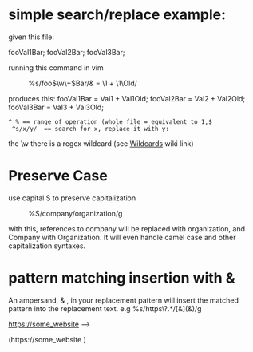 = simple search/replace example: =
given this file:

fooVal1Bar;
fooVal2Bar;
fooVal3Bar;


running this command in vim
:%s/foo\(\w\+\)Bar/& = \1 + \1\Old/

produces this:
fooVal1Bar = Val1 + Val1Old;
fooVal2Bar = Val2 + Val2Old;
fooVal3Bar = Val3 + Val3Old;


 ^ % == range of operation (whole file = equivalent to 1,$
  ^s/x/y/  == search for x, replace it with y:

the \w there is a regex wildcard (see  [[Wildcards]] wiki link)

= Preserve Case =
use capital S to preserve capitalization

:%S/company/organization/g

with this, references to company will be replaced with organization, and Company with Organization. It will even handle camel case and other capitalization syntaxes.


= pattern matching insertion with & =

An ampersand, & , in your replacement pattern will insert the matched pattern into the replacement text.
e.g
%s/https\?.*/[&](&)/g

https://some_website -->

[https://some_website ](https://some_website )

